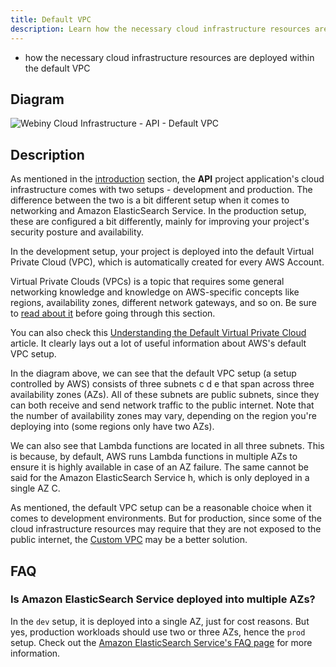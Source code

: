 ```yaml
---
title: Default VPC
description: Learn how the necessary cloud infrastructure resources are deployed within the default VPC.
---
```



<Alert type="success" title="What you’ll learn">

- how the necessary cloud infrastructure resources are deployed within the default VPC

</Alert>

## Diagram

![Webiny Cloud Infrastructure - API - Default VPC](./assets/default-vpc/webiny_api_overview_vpc_default.png)

## Description

As mentioned in the [introduction](../../architecture/api/introduction) section, the **API** project application's cloud infrastructure comes with two setups - development and production. The difference between the two is a bit different setup when it comes to networking and Amazon ElasticSearch Service. In the production setup, these are configured a bit differently, mainly for improving your project's security posture and availability.

In the development setup, your project is deployed into the default Virtual Private Cloud (VPC), which is automatically created for every AWS Account.

<Alert type="info">

Virtual Private Clouds (VPCs) is a topic that requires some general networking knowledge and knowledge on AWS-specific concepts like regions, availability zones, different network gateways, and so on. Be sure to [read about it](https://aws.amazon.com/vpc/) before going through this section.

You can also check this [Understanding the Default Virtual Private Cloud](https://www.rackspace.com/blog/aws-201-understanding-the-default-virtual-private-cloud) article. It clearly lays out a lot of useful information about AWS's default VPC setup.

</Alert>

In the diagram above, we can see that the default VPC setup (a setup controlled by AWS) consists of three subnets <diagram-letter>c</diagram-letter> <diagram-letter>d</diagram-letter> <diagram-letter>e</diagram-letter> that span across three availability zones (AZs). All of these subnets are public subnets, since they can both receive and send network traffic to the public internet. Note that the number of availability zones may vary, depending on the region you're deploying into (some regions only have two AZs).

We can also see that Lambda functions are located in all three subnets. This is because, by default, AWS runs Lambda functions in multiple AZs to ensure it is highly available in case of an AZ failure. The same cannot be said for the Amazon ElasticSearch Service <diagram-letter>h</diagram-letter>, which is only deployed in a single AZ <diagram-letter>C</diagram-letter>.

As mentioned, the default VPC setup can be a reasonable choice when it comes to development environments. But for production, since some of the cloud infrastructure resources may require that they are not exposed to the public internet, the [Custom VPC](/docs/architecture/api/overview-vpc-custom) may be a better solution.

## FAQ

### Is Amazon ElasticSearch Service deployed into multiple AZs?

In the `dev` setup, it is deployed into a single AZ, just for cost reasons. But yes, production workloads should use two or three AZs, hence the `prod` setup. Check out the [Amazon ElasticSearch Service's FAQ page](https://aws.amazon.com/elasticsearch-service/faqs/) for more information.
